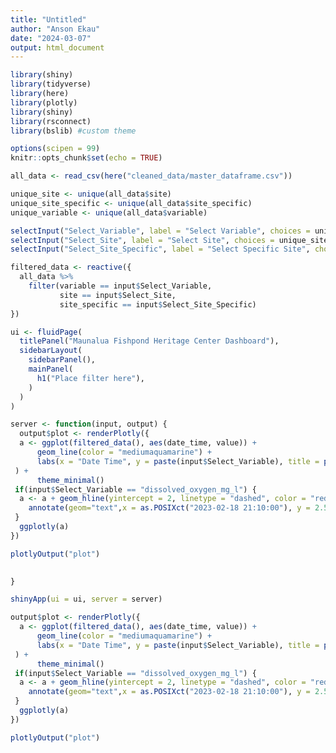 ```yaml
---
title: "Untitled"
author: "Anson Ekau"
date: "2024-03-07"
output: html_document
---
```


```r
library(shiny)
library(tidyverse)
library(here)
library(plotly)
library(shiny)
library(rsconnect)
library(bslib) #custom theme

options(scipen = 99)
knitr::opts_chunk$set(echo = TRUE)
```

```r
all_data <- read_csv(here("cleaned_data/master_dataframe.csv"))
```

```r
unique_site <- unique(all_data$site)
unique_site_specific <- unique(all_data$site_specific)
unique_variable <- unique(all_data$variable)
```

```r
selectInput("Select_Variable", label = "Select Variable", choices = unique_variable, selected = "pH")
selectInput("Select_Site", label = "Select Site", choices = unique_site, selected = "Kanewai")
selectInput("Select_Site_Specific", label = "Select Specific Site", choices = unique_site_specific)
```

```r
filtered_data <- reactive({
  all_data %>% 
    filter(variable == input$Select_Variable,
           site == input$Select_Site,
           site_specific == input$Select_Site_Specific)
})
```

```r
ui <- fluidPage(
  titlePanel("Maunalua Fishpond Heritage Center Dashboard"),
  sidebarLayout(
    sidebarPanel(),
    mainPanel(
      h1("Place filter here"),
    )
  )
)

server <- function(input, output) {
  output$plot <- renderPlotly({
  a <- ggplot(filtered_data(), aes(date_time, value)) +
      geom_line(color = "mediumaquamarine") +
      labs(x = "Date Time", y = paste(input$Select_Variable), title = paste(input$Select_Variable)
 ) +
      theme_minimal() 
 if(input$Select_Variable == "dissolved_oxygen_mg_l") {
  a <- a + geom_hline(yintercept = 2, linetype = "dashed", color = "red", size = 0.5) +
    annotate(geom="text",x = as.POSIXct("2023-02-18 21:10:00"), y = 2.5, label = "hypoxic", colour = "red")
 }
  ggplotly(a)
})

plotlyOutput("plot")

  
}

shinyApp(ui = ui, server = server)


```

```r
output$plot <- renderPlotly({
  a <- ggplot(filtered_data(), aes(date_time, value)) +
      geom_line(color = "mediumaquamarine") +
      labs(x = "Date Time", y = paste(input$Select_Variable), title = paste(input$Select_Variable)
 ) +
      theme_minimal() 
 if(input$Select_Variable == "dissolved_oxygen_mg_l") {
  a <- a + geom_hline(yintercept = 2, linetype = "dashed", color = "red", size = 0.5) +
    annotate(geom="text",x = as.POSIXct("2023-02-18 21:10:00"), y = 2.5, label = "hypoxic", colour = "red")
 }
  ggplotly(a)
})

plotlyOutput("plot")

```



